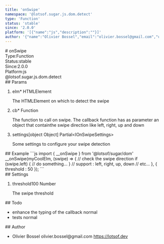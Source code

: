 ```yaml
---
title: 'onSwipe'
namespace: '@lotsof.sugar.js.dom.detect'
type: 'Function'
status: 'stable'
since: '2.0.0'
platform: '[{"name":"js","description":""}]'
author: '{"name":"Olivier Bossel","email":"olivier.bossel@gmail.com","url":"https://lotsof.dev"}'
---
```

<div class="docmap-mdx">
# onSwipe
<div class="_metas">
<div class="_type"><span class="_type-label">Type:</span><span class="_type-value">Function</span></div>
<div class="_status"><span class="_status-label">Status:</span><span class="_status-value -stable">stable</span></div>
<div class="_since"><span class="_since-label">Since:</span><span class="_since-value">2.0.0</span></div>
<div class="_platform"><span class="_platform-label">Platform:</span><span class="_platform-value -js">js</span></div>
</div>
<div class="_namespace">@lotsof.sugar.js.dom.detect</div>
<div class="_params">
## Params
<ol class="_list">
<li class="_item">
<span class="_name">elm<span class="_required">*</span></span><span class="_default"></span> <span class="_type">HTMLElement</span>
<p class="_description">The HTMLElement on which to detect the swipe</p>
</li>
<li class="_item">
<span class="_name">cb<span class="_required">*</span></span><span class="_default"></span> <span class="_type">Function</span>
<p class="_description">The function to call on swipe&period; The callback function has as parameter an object that containthe swipe direction like left&comma; right&comma; up and down</p>
</li>
<li class="_item">
<span class="_name">settings</span><span class="_default">&lsqb;object Object&rsqb;</span> <span class="_type">Partial&lt;IOnSwipeSettings&gt;</span>
<p class="_description">Some settings to configure your swipe detection</p>
</li>
</ol>
</div>
<div class="_examples">
## Example
```js
import { __onSwipe } from '@lotsof/sugar/dom'
__onSwipe(myCoolElm, (swipe) => {
	// check the swipe direction
	if (swipe.left) {
		// do something...
	}
	// support : left, right, up, down
	// etc...
}, {
	threshold : 50
});
```
</div>
<div class="_settings">
## Settings
<ol class="_list">
<li class="_item">
<span class="_name">threshold</span><span class="_default">100</span> <span class="_type">Number</span>
<p class="_description">The swipe threshold</p>
</li>
</ol>
</div>
<div class="_todo">
## Todo
<ul class="_list">
<li class="_item">
<span class="_description">enhance the typing of the callback</span>
<span class="_priority -normal">normal</span>
</li>
<li class="_item">
<span class="_description">tests</span>
<span class="_priority -normal">normal</span>
</li>
</ul>
</div>
<div class="_author">
## Author
<ul class="_list">
<li class="_item">
<span class="_name">Olivier Bossel</span>
<span class="_email">olivier.bossel@gmail.com</span>
<a href="https://lotsof.dev" target="_blank" class="_url">https://lotsof.dev</a>
</li>
</ul>
</div>
</div>